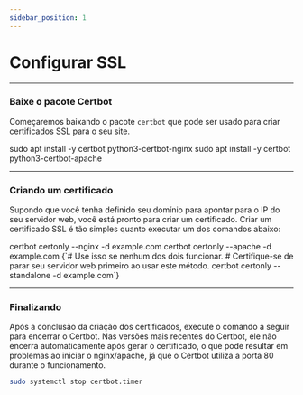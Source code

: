 ```yaml
---
sidebar_position: 1
---
```


# Configurar SSL

***

### Baixe o pacote Certbot

Começaremos baixando o pacote `certbot` que pode ser usado para criar certificados SSL
para o seu site.


<Tabs>
  <TabItem value="nginx-code" label="Certbot com Nginx">
    <Codeblock language="bash">
        sudo apt install -y certbot python3-certbot-nginx
    </Codeblock>
  </TabItem>
  <TabItem value="apache-code" label="Certbot com Apache">
    <Codeblock language="bash">
    sudo apt install -y certbot python3-certbot-apache
    </Codeblock>
  </TabItem>
</Tabs>

***
### Criando um certificado

Supondo que você tenha definido seu domínio para apontar para o IP do seu servidor web, você está pronto para criar um certificado.
Criar um certificado SSL é tão simples quanto executar um dos comandos abaixo:

<Tabs>
  <TabItem value="nginx" label="Nginx">
    <Codeblock language="bash">
        certbot certonly --nginx -d example.com
    </Codeblock>
  </TabItem>
  <TabItem value="apache" label="Apache">
    <Codeblock language="bash">
        certbot certonly --apache -d example.com
    </Codeblock>
  </TabItem>
  <TabItem value="standalone" label="Diretamente">
    <Codeblock language="bash">
{`# Use isso se nenhum dos dois funcionar.
# Certifique-se de parar seu servidor web primeiro ao usar este método.
certbot certonly --standalone -d example.com`}
    </Codeblock>
  </TabItem>
</Tabs>

***
### Finalizando

Após a conclusão da criação dos certificados, execute o comando a seguir para encerrar o Certbot. Nas versões mais recentes do Certbot, ele não encerra automaticamente após gerar o certificado, o que pode resultar em problemas ao iniciar o nginx/apache, já que o Certbot utiliza a porta 80 durante o funcionamento.

```bash
sudo systemctl stop certbot.timer
```
